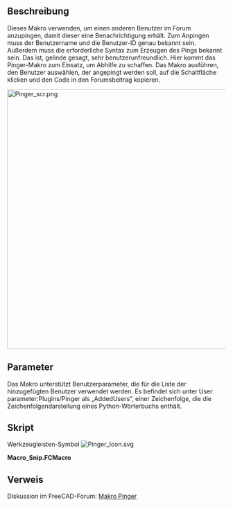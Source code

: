 <languages/>

{{Macro/de
|Name=Pinger
|Icon=Pinger_Icon.svg
|Description=Dieses Makro verwenden, um Benutzer im FreeCAD-Forum einfach anzupingen. Den Benutzer aus dem Kombinationsfeld auswählen, auf „Ping“ klicken und den Code in den Forumsbeitrag einfügen. Neue Benutzer können hinzufügt werden.
|Author=TheMarkster
|Version=1.81
|Date=2022.03.28
|FCVersion=0.19
|Download=[https://wiki.freecad.org/images/6/67/Pinger_Icon.svg Werkzeugleisten-Symbol]
|SeeAlso=[[Macro_Snip/de|Makro Bildschirmfoto]]
}}

<span id="Description"></span>
==Beschreibung== 

Dieses Makro verwenden, um einen anderen Benutzer im Forum anzupingen, damit dieser eine Benachrichtigung erhält. Zum Anpingen muss der Benutzername und die Benutzer-ID genau bekannt sein. Außerdem muss die erforderliche Syntax zum Erzeugen des Pings bekannt sein. Das ist, gelinde gesagt, sehr benutzerunfreundlich. Hier kommt das Pinger-Makro zum Einsatz, um Abhilfe zu schaffen. Das Makro ausführen, den Benutzer auswählen, der angepingt werden soll, auf die Schaltfläche {{Button|Ping}} klicken und den Code in den Forumsbeitrag kopieren.

[[File:Pinger_scr.png|600px]]
{{Caption|Pinger Bildschirmaufnahme}}

<span id="Parameters"></span>
== Parameter == 

Das Makro unterstützt Benutzerparameter, die für die Liste der hinzugefügten Benutzer verwendet werden. Es befindet sich unter User parameter:Plugins/Pinger als „AddedUsers”, einer Zeichenfolge, die die Zeichenfolgendarstellung eines Python-Wörterbuchs enthält.

<span id="Script"></span>
== Skript ==

Werkzeugleisten-Symbol
[[Image:Pinger_Icon.svg]]

'''Macro_Snip.FCMacro'''

{{MacroCode|code=
# -*- coding: utf-8 -*-
## Pinger macro v1.8
## By: TheMarkster
#  2022.03.28
## Aids in pinging users on the forum
## Select the user from the list and paste clipboard contents into the forum
__version__ = "1.81"
from PySide import QtGui,QtCore
import FreeCADGui as Gui
import FreeCAD
import json

#werner's code to get about info
class AboutInfo(QtCore.QObject):
    def __init__(self):
        super(AboutInfo, self).__init__()

    def eventFilter(self, obj, ev):
        if obj.metaObject().className() == "Gui::Dialog::AboutDialog" and\
        ev.type() == ev.ChildPolished and\
        hasattr(obj, 'on_copyButton_clicked'):
            obj.on_copyButton_clicked()
            QtGui.QApplication.instance().postEvent(obj, QtGui.QCloseEvent())
        return False

class PingerDlg:
    def __init__(self,parent=Gui.getMainWindow()):
        self.dict1 = {}
        self.setupDict1()
        self.pg = FreeCAD.ParamGet("User parameter:Plugins/Pinger")
        self.addedDict = {}
        self.fetchAdded() #updates self.addedDict
        self.fullDict = {}
        self.recentDict = {}
        self.cbUsers = QtGui.QComboBox()
        self.cbUsers.setEditable(True)
        self.cbUsers.lineEdit().returnPressed.connect(self.onReturnPressed)
        self.cbUsers.setToolTip("Type in a new name to add a new user, then click Ping/Add or press Enter.")
        self.form = QtGui.QDialog(parent, QtCore.Qt.Tool)
        self.form.setAttribute(QtCore.Qt.WA_DeleteOnClose, True)
        self.form.setWindowTitle("Pinger v"+__version__)
        self.form.setWindowIcon(QIconFromXPMString(__icon__))
        self.layout = QtGui.QVBoxLayout()
        self.form.setLayout(self.layout)
        topLine = QtGui.QHBoxLayout()
        iconBtn = QtGui.QPushButton()
        iconBtn.setIcon(QIconFromXPMString(__icon__))
        iconBtn.clicked.connect(self.information)
        topLine.addWidget(iconBtn)
        iconBtn.setMaximumWidth(48)
        self.layout.addLayout(topLine)
        usersLabel = QtGui.QLabel("Users: ")
        usersLabel.setMaximumWidth(100)
        topLine.addWidget(usersLabel)
        topLine.addWidget(self.cbUsers)
        self.pingBtn = QtGui.QPushButton("Ping/Add")
        self.pingBtn.setToolTip("Ping this user or add the user if not already in database.")
        topLine.addWidget(self.pingBtn)
        self.pingBtn.clicked.connect(self.onPingBtnClicked)
        secondLine = QtGui.QHBoxLayout()
        self.layout.addLayout(secondLine)
        self.aboutBtn = QtGui.QPushButton("About info")
        self.aboutBtn.setToolTip("Copy FreeCAD about information to clipboard")
        self.aboutBtn.clicked.connect(self.getAboutInfo)
        secondLine.addWidget(self.aboutBtn)
        self.editBtn = QtGui.QPushButton("Edit user id")
        self.editBtn.clicked.connect(self.onEditBtnClicked)
        secondLine.addWidget(self.editBtn)
        self.delBtn = QtGui.QPushButton("Remove user")
        self.delBtn.setToolTip("Remove user from added user list")
        self.delBtn.clicked.connect(self.onDelBtnClicked)
        secondLine.addWidget(self.delBtn)
        self.sortCheckBox = QtGui.QCheckBox("Sorted")
        secondLine.addWidget(self.sortCheckBox)
        self.sortCheckBox.stateChanged.connect(self.populateUsers)
        self.msgBox = QtGui.QPlainTextEdit()
        self.layout.addWidget(self.msgBox)
        recentLine = QtGui.QHBoxLayout()
        self.recentList = QtGui.QComboBox()
        self.recentList.setMinimumWidth(175)
        recentLine.addWidget(QtGui.QLabel("Recents:"))
        recentLine.addWidget(self.recentList)
        self.layout.addLayout(recentLine)
        self.recentPingBtn = QtGui.QPushButton("Ping")
        self.recentPingBtn.clicked.connect(self.onRecentPingBtnClicked)
        recentLine.addWidget(self.recentPingBtn)
        self.removeUserFromRecentBtn = QtGui.QPushButton("Remove user")
        self.removeUserFromRecentBtn.clicked.connect(self.onRemoveUserFromRecentBtnClicked)
        self.removeUserFromRecentBtn.setToolTip("Remove this user from recent list")
        recentLine.addWidget(self.removeUserFromRecentBtn)
        self.removeAllUsersFromRecentBtn = QtGui.QPushButton("Remove all")
        self.removeAllUsersFromRecentBtn.setToolTip("Remove all users from recent list")
        self.removeAllUsersFromRecentBtn.clicked.connect(self.onRemoveAllUsersFromRecentBtnClicked)
        recentLine.addWidget(self.removeAllUsersFromRecentBtn)
        self.populateUsers()

    def onRecentPingBtnClicked(self, arg1):
        curRecent = self.recentList.currentText()
        if not curRecent:
            self.msg("Recent users is empty","Error")
            return
        self.cbUsers.setCurrentText(curRecent)
        self.onPingBtnClicked(True)

    def onRemoveUserFromRecentBtnClicked(self, arg1):
        curRecent = self.recentList.currentText()
        if not curRecent:
            self.msg("Recent users is empty","Error")
            return
        self.recentDict.pop(curRecent)
        jstring = json.dumps(self.recentDict)
        self.pg.SetString("RecentUsers",jstring)
        self.populateUsers()

    def onRemoveAllUsersFromRecentBtnClicked(self, arg1):
        self.recentDict = {}
        self.pg.SetString("RecentUsers","{}")
        self.populateUsers()

    def msg(self, txt, msgType="Message"):
        if msgType == "Message":
            self.msgBox.setStyleSheet("color:black")
        elif msgType == "Error":
            self.msgBox.setStyleSheet("color:red")
        elif msgType == "Warning":
            self.msgBox.setStyleSheet("color:yellow")
        self.msgBox.setPlainText(txt)

    def buildFullDict(self):
        self.fullDict = {}
        defaultUsers = [k for k in self.dict1.keys()]
        self.fetchAdded()
        self.fetchRecent()
        addedUsers = [k for k in self.addedDict.keys()]
        for k,v in self.addedDict.items():
            self.fullDict[k] = v
        for k,v in self.dict1.items():
            self.fullDict[k] = v



    def populateUsers(self):
        self.buildFullDict()
        self.cbUsers.clear()
        self.cbUsers.addItem('--select user--')
        if self.sortCheckBox.checkState():
            self.cbUsers.addItems(sorted(self.fullDict))
        else:
            self.cbUsers.addItems(list(self.fullDict))
        self.fetchRecent()
        self.recentList.clear()
        self.recentList.addItems(list(self.recentDict))

    def fetchAdded(self):
        addedStr = self.pg.GetString("AddedUsers","{}")
        self.addedDict = json.loads(addedStr)

    def fetchRecent(self):
        recentStr = self.pg.GetString("RecentUsers","{}")
        self.recentDict = json.loads(recentStr)

    def addUser(self, username):
        self.fetchAdded()
        self.fetchRecent()
        curId =""
        if username in self.addedDict:
            curId = self.addedDict[username]
        id,ok = QtGui.QInputDialog.getText(self.form,"Add/Edit user",f"Enter user id for {username}:",text=curId)
        if not ok:
            return False
        try:
            id_int = int(id)
        except ValueError as ve:
            self.msg(f"{ve}","Error")
            return False
        self.addedDict[username] = id
        self.recentDict[username] = id
        jstring = json.dumps(self.addedDict)
        self.pg.SetString("AddedUsers",jstring)
        jstring = json.dumps(self.recentDict)
        self.pg.SetString("RecentUsers",jstring)
        self.buildFullDict()
        self.populateUsers()
        return True

    def information(self):
        self.msg("Pinger macro is to help in pinging users on the FreeCAD forum.\n\
Usage: select a user, click Ping/Add button, paste text from clipboard into forum\n\n\
To add a new user: type in the new name, click Ping/Add button.\n\n\
Click About info button to copy your FreeCAD version information to the clipboard.\n\n\
Only added users may be edited or removed.\n\n\
Sorted checkbox sorts the users alphabetically.  \
Added users are at the top of the list when not sorted, then according to number of posts.\n\n\
Only users with 100+ posts (at the time the database was updated) are guaranteed to appear in the list.\n\
")

    def onDelBtnClicked(self, arg1):
        username = self.cbUsers.currentText()
        if not username in self.addedDict:
            self.msg(f"{username} is not an added user, cannot be deleted","Error")
            return
        self.addedDict.pop(username)
        jstring = json.dumps(self.addedDict)
        self.pg.SetString("AddedUsers",jstring)
        if username in self.recentDict:
            self.recentDict.pop(username)
            jstring = json.dumps(self.recentDict)
            self.pg.SetString("RecentUsers",jstring)
        self.cbUsers.clear()
        self.populateUsers()
        self.msg(f"{username} has been removed from added users","Message")

    def onReturnPressed(self):
        self.onPingBtnClicked(True)

    def onEditBtnClicked(self, arg1):
        username = self.cbUsers.currentText()
        if not username in self.dict1: #adding edits addedusers only
            if not self.addUser(username):
                return
        else:
            self.msg(f"{username} is in default dictionary, cannot be edited","Error")
            return

    def onPingBtnClicked(self, arg1):
        username = self.cbUsers.currentText()
        if username == '--select user--':
            return
        if not username in self.fullDict:
            if not self.addUser(username):
                return
        ping = "[quote="+username+" user_id="+self.fullDict[username]+"]\npinged by pinger macro\n[/quote]"
        self.setClipText(ping)
        self.msg("Success!\n\nNow copied to clipboard: \n\n"+ping)
        self.form.setFocus()
        self.fetchRecent()
        if not username in self.recentDict:
            self.recentDict[username] = self.fullDict[username]
            jstring = json.dumps(self.recentDict)
            self.pg.SetString("RecentUsers",jstring)
            self.populateUsers()
        #self.form.close()

    def getClipText(self):
        clip = QtGui.QClipboard()
        return clip.text(QtGui.QClipboard.Clipboard)

    def setClipText(self,txt):
        clip = QtGui.QClipboard()
        clip.setText(txt)

    def getAboutInfo(self):
        ai=AboutInfo()
        QtGui.QApplication.instance().installEventFilter(ai)
        Gui.runCommand("Std_About")
        QtGui.QApplication.instance().removeEventFilter(ai)
        del ai
        clipText = self.getClipText()
        self.msg(f"Success!  Following now copied to clipboard:\n\n{clipText}")
        self.form.setFocus()

    def setupDict1(self):
        self.dict1 = {'chrisb': '5646', 'NormandC': '202', 'wmayer': '69', 'yorik': '68', 'bernd': '2069', 'Kunda1': '12229', 'jmaustpc': '611', 'triplus': '782', 'DeepSOIC': '3888', 'freecad-heini-1': '2598', 'openBrain': '22265', 'sgrogan': '4252', 'bejant': '1940', 'thomas-neemann': '29293', 'vocx': '21943', 'drmacro': '2867', 'microelly2': '2364', 'Roy_043': '22936', 'abdullah': '3232', 'papyblaise': '25808', 'wandererfan': '1375', 'TheMarkster': '19292', 'paullee': '8738', 'kisolre': '22435', 'mario52': '1058',
'quick61': '2030', 'looo': '2349', 'Vincen': '5772', 'uwestoehr': '23505', 'Shalmeneser': '38754', 'PrzemoF': '3666', 'jriegel': '67', 'GeneFC': '8180', 'ickby': '686', 'easyw-fc': '6387', 'meme2704': '14145', 'shoogen': '765', 'sliptonic': '708', 'renatorivo': '918', 'thschrader': '15166', 'kkremitzki': '7997', 'freedman': '19098', 'Bance': '5418', 'herbk': '4353', 'keithsloan52': '930', 'Jee-Bee': '6234', 'r-frank': '1529', 'realthunder': '12167', 'carlopav': '23005', 'Chris_G': '2561',
'onekk': '5245', 'ulrich1a': '1928', 'Joel_graff': '14673', 'chennes': '11959', 'Forthman': '19652', 'rockn': '681', 'freman': '22524', 'adrianinsaval': '19302', 'saso': '3305', 'Zolko': '22794', 'Willem': '9760', 'mlampert': '10163', 'tanderson69': '208', 'bitacovir': '3136', 'Syres': '21041', 'hammax': '12483', 'HakanSeven12': '23711', 'roerich_64': '6075', 'UR_': '12184', 'Dirk.B': '23630', 'HoWil': '6222', 'user1234': '9411', '-alex-': '23825', 'HarryGeier': '15774', 'freecadjam': '20736',
'flachyjoe': '984', 'bambuko': '27936', 'jeno': '3508', 'HarryvL': '18062', 'kbwbe': '19380', 'peterl94': '1819', 'RatonLaveur': '24547', 'johnwang': '23504', 'cox': '4523', 'M4x': '13711', 'reox': '9769', 'pablogil': '4517', 'domad': '33963', 'david69': '2566', 'edwilliams16': '36484', 'leoheck': '19003', 'Russ4262': '20523', 'heda': '7350', 'ppemawm': '1807', 'ArminF': '11953', 'jp-willm': '7776', 'Pauvres_honteux': '2803', 'regis': '6401', 'vejmarie': '7506', 'Gift': '6611',
'ian.rees': '3449', 'pperisin': '356', 'emills2': '5929', 'dubstar-04': '1642', 'ezzieyguywuf': '6058', 'mrlukeparry': '607', 'fc_tofu': '29038', 'logari81': '270', 'FaDa3D': '16107', 'jpg87': '13810', 'NewJoker': '36858', 'eivindkvedalen': '1546', 'damian': '6134', 'oliveroxtoby': '11950', 'Vagulus': '35139', 'jtm2020hyo': '35626', 'Cobraschock': '25890', 'jrheinlaender': '997', 'cappy0815': '4130', 'kaktus': '26846', 'Jimidi': '15956', 'vanuan': '22024', 'davidosterberg': '36295', 'ebrahi': '21433', 'kwahoo': '2441',
'Joyas': '3582', 'r.tec': '4264', 'dcapeletti': '3651', 'drei': '3278', 'schupin': '18259', 'mariwan': '39136', 'agryson': '11337', 'JoshM': '16808', 'jnxd': '5734', 'Cekuhnen': '43243', 'manuelkrause': '20592', 'Mar': '14191', 'aapo': '22095', 'blue0cean': '23920', 'fandaL': '3658', 'Fran': '16427', 'teobo': '2833', 'paddle': '29478', 'OficineRobotica': '23938', 'Giuli': '9935', 'danielfalck': '689', 'makkemal': '5932', 'apeltauer': '16146', 'shaise': '6188', 'bavariaSHAPE': '3425',
'ragohix769': '35209', 'galou_breizh': '334', 'garya': '22407', 'fcaduser': '2823', 'jaisejames': '10269', 'bill': '5185', 'blacey': '7328', 'fosselius': '8591', 'herrdeh': '3918', 'jruiz': '4299', 'edi': '29214', 'Sudhanshu': '21878', 'fran6t': '3600', 'wsteffe': '3846', 'nemesis': '2986', 'holdi': '11560', 'piffpoof': '4556', 'mnesarco': '30314', 'f3nix': '6125', 'furti': '17491', 'balrobs': '30989', 'amrit3701': '9146', 'jbe': '2330', 'Roland': '6638', 'rynn': '20919',
'jreinhardt': '2072', 'koluna': '21576', 'chakkree': '6331', 'RedBaron': '36427', 'memfis': '11177', 'Evgeniy': '43393', 'plgarcia': '6249', 'arturromarr': '15598', 'Sura': '21412', 'Lauri': '13429', 'joha2': '10551', 'cad1234': '22955', 'lemonbug': '4228', 'C4e': '49784', 'MRx': '35035', 'Claud': '29138', 'clintonsam75': '3470', 'Repman': '3536', 'Moult': '23100', 'OldDraftsman': '16332', 'LHC': '36255', 'usbhub': '24632', 'efyx': '4074', 'catman': '23210', 'JMG': '2538',
'polymer': '3974', 'Miq58': '46857', 'hobbes1069': '725', 'dxp.dev': '22713', 'wega': '2347', 'mendy': '19994', 'Konstantin': '3649', 'Renat': '3315', 'davecoventry': '2481', 'gsandy': '23521', 'blonblon': '10279', 'Drederwisch': '11726', 'Aleks': '30029', 'oldmachine': '15343', 'salp': '2409', 'FBXL5': '26761', 'Marco_T': '7564', 'bgoodr': '3447', 'dimitar': '25801', 'CharlieMAC': '3179', 'Markymark': '28078', 'HBC0': '6833', 'obelisk79': '36480', 'ceremcem': '18069', 'arcol': '2320',
'qingfeng.xia': '6825', 'MaurinoWeb': '15573', 'hhassey': '6158', 'Brutha': '5971', 'lainegates': '1295', 'FC-Architecter': '19079', 'papy': '21427', 'chrisf': '2578', 'nahshon': '1973', 'MSOlsen65': '29727', 'ediloren': '1783', 'dan-miel': '21478', 'jean.thil': '6498', 'pl7i92LCNC': '24265', 'falviani': '25270', 'foxint': '7589', 'project4': '1944', 'j-dowsett': '652', 'un1corn': '7434', 'kwahooo': '254', 'qwerty_f': '36471', 'drum22': '40830', 'Luixx': '18322', 'paul18': '3622', 'serrepattes': '15169',
'cram': '11546', 'a3bksll47': '19044', 'joel': '12631', 'yoshimitsuspeed': '1337', 'heron': '30887', 'HartmutG': '10744', 'Smiling_user': '35383', 'josegegas': '13017', 'gdo35': '858', 'spanner888': '25590', 'dprojects': '13594', 'ProBowlUk': '4171', 'C_h_o_p_i_n': '25037', 'JussyAD': '41661', 'rentlau_64': '4246', 'Do': '11781', 'Piero69': '26052', 'tonyaimer': '27612', 'AR795': '20058', 'heilo': '12525', 'iplayfast': '27301', 'hardeeprai': '255', 'Turro75': '9800', 'Wsk8': '22665', 'Fat-Zer': '4325',
'Grub': '37710', 'Sam': '8192', 'TomB19': '25136', 'agima2': '12024', 'jmarie3D': '31172', 'Norus': '6964', 'S.N.A.L': '3080', 'PeterSD': '48559', 'Olav': '11423', 'Renato': '5905', 'kanagan': '5980', 'Routerworks': '19363', 'tom': '5727', 'Spindoctor': '6848', 'm42kus': '3911', 'freecc': '18704', 'ikua': '14240', 'grandcross': '6949', 'JellyPalm': '30355', 'TopDown': '20410', 'babaroga': '9780', 'Leatherman': '12789', 'cblt2l': '251', 'psicofil': '789', 'japie': '3493',
'turn211': '39797', 'crobar': '3893', 'christi': '22009', 'gbroques': '29296', 'industromatic': '2997', 'clytle374': '2207', 'nyholku': '12058', 'doia': '42412', 'ajoeiam': '24132', 'ABeton': '27254', 'CrashedAgain': '29187', 'wvmarle': '4214', 'run_the_race': '39789', 'derschutzhund': '3592', 'ToniTen': '36030', 'sanguinariojoe': '574', 'perot': '16372', '1D_Inc': '23696', 'etrombly': '28581', 'cadcam': '30470', 'TedM': '30824', 'crashfridh': '1483', 'Anderl': '17746', 'Chaospilot': '22486', 'Eric': '25272',
'ektus': '1283', 'Eric': '25272', 'xbit': '36362', 'bhs67': '5322', 'hyarion': '34430', 'Mongrel_Shark': '10595', 'zbigg': '17804', '2cv001': '28971', 'oddtopus': '10205', 'exsolvespacer': '39536', 'jakob': '3595', 'FemUser': '16291', 'luggw1': '13046', 'Cyril': '16289', 'jmcornil': '37409', 'kcleung': '512', 'm0n5t3r': '12818', 'Galahad': '20671', 'schnebeck': '15579', 'Crossleyuk': '20393', 'Hannu': '6761', 'HardRock': '18990', 'IzzY': '14602', 'maker': '19242', 'waebbl': '21119',
'bmsaus4ax': '37689', 'rebeltaz': '24648', 'Koemi': '17917', 'nic': '24865', 'xibinke': '5703', 'ifohancroft': '25644', 'albertdela': '16540', 'lot': '25410', 'jonasthomas': '873', 'Jos': '31258', 'jonasb': '38748', 'Ukacor': '24411', 'jmplonka': '11876', 'JiPe38': '28975', 'mfasano': '19405', 'KAP': '28935', 'scrungy_doolittle': '20416', 'doubters': '8165', 'smktec': '29984', 'eason': '5803', 'OakLD': '18151', 'brjhaverkamp': '6838', 'zohozer': '3684', 'roivai': '12794', 'prrvchr': '4119',
'hds': '13102', 'hholgi': '21563', 'bbear123': '2465', 'xf3qc': '16073', 'kreso-t': '20975', 'more11': '4079', 'alex::freecad': '3892', 'aerospaceweeb': '41416', 'cnirbhay': '9824', 'IanP': '7957', 'heideachim': '18226', 'felixlee868': '26041', 'seppelw': '18203', 'aguseguedre': '535', 'frecd': '5116', 'R23D': '29332', 'F_Rosa': '7885', 'Petrikas': '38333', 'freecadlzh': '30003', 'mrdic': '14954', 'Petert': '7290', 'duckmug': '42568', 'Gauthier': '3532', 'czinehuba': '21877', 'm.cavallerin': '20120',
'Gauthier': '3532', 'wagnerlip': '29985', 'abasel': '21318', 'NC3D': '10606', 'sibelius': '29023', 'mack5': '15924', 'Linden': '6627', 'manos': '37638', 'EkaitzEsteban': '21473', 's-light': '5425', 'NateM': '2390', 'kaih': '28962', 'julieng': '22492', 'Sidemountyucatan': '24853', 'django013': '5218', 'Bertel': '37383', 'lhagan': '108', 'PMac': '16406', 'MrRossi': '11492', 'spikey': '7624', 'Daniel84': '13510', 'Andr': '7655', 'PunyTune': '23110', 'bzb.dev001': '25224', 'godblessfq': '6436',
'godblessfq': '6436', 'DrBwts': '4281', 'neondata': '1573', 'mikeprice99': '34491', 'watsug': '36528', 'balazs': '4211', 'atzensepp': '5514', 'foadsf': '5587', 'onesz': '729', 'Gregor': '30570', 'Rost': '37043', 'oldestfox': '1910', 'Magnum56': '19253', 'hinckel': '4480', 'jmh': '4317', 'Serchu': '5411', 'miniellipse': '19613', 'Enyalios': '13094', 'Quaoar': '15966', 'Xav-83': '3750', 'A_3': '7639', 'andre': '2370', 'iogui': '24401', 'dulouie': '16780', 'j9lemmon': '2018',
        #add new users and userids here
        #some examples:
        #'Enyalios': '13094',
        #'agima2': '12024'

        }
def QIconFromXPMString(xpm_string):
    xpm = xpm_string.replace("\"","").replace(',','').splitlines()[4:-1]
    pixmap = QtGui.QPixmap(xpm)
    icon = QtGui.QIcon(pixmap)
    return icon

__icon__ = """
/* XPM */
static char *_648433055688[] = {
/* columns rows colors chars-per-pixel */
"64 64 4 1 ",
"  c black",
". c #FD8711",
"X c #FFC90E",
"o c None",
"oooooooooooooooooooooooooooooooooooooooooooooooooooooooooooooooo",
"oooooooooooooooooooooooooooooooooooooooooooooooooooooooooooooooo",
"oooooooooooooooooooooooooooooooooooooooooooooooooooooooooooooooo",
"oooooooooooooooooooooooooooooooooooooooooooooooooooooooooooooooo",
"oooooooooooooooooooooooooooooooooooooooooooooooooooooooooooooooo",
"oooooooooooooooooooooooooooooooooooooooooooooooooooooooooooooooo",
"oooooooooooooooooooooooooooooooooooooooooooooooooooooooooooooooo",
"oooooooooooooooooooooooooooooooooooooooooooooooooooooooooooooooo",
"oooooooooooooooooooooooooooooooooooooooooooooooooooooooooooooooo",
"oooooooooooooooooooooooooooooooooooooooooooooooooooooooooooooooo",
"oooooooooooooooooooooooooooooooooooooooooooooooooooooooooooooooo",
"oooooooooooooooooooooooooooooooooooooooooooooooooooooooooooooooo",
"oooooooooooooooooooooooooooXXXXXXXoooooooooooooooooooooooooooooo",
"ooooooooooooooooooooooooXXXXXXXXXXXXoooooooooooooooooooooooooooo",
"oooooooooooooooooooooooXXXXX     XXXXooooooooooooooooooooooooooo",
"ooooooooooooooooooooooXXXX         XXXXooooooooooooooooooooooooo",
"oooooooooooooooooooooXXX            XXXXoooooooooooooooooooooooo",
"oooooooooooooooooooooXX      XXX      XXXooooooooooooooooooooooo",
"ooooooooooooooooooooXXX     XXXXX      XXXoooooooooooooooooooooo",
"oooooooooooooooooooXXX    XXXXXXXXX     XXoooooooooooooooooooooo",
"ooooooooooooooooooXXX    XXXXXXXXXXX    XXoooooooooooooooooooooo",
"oooooooooooooooooXXX    XXXXXoooXXXXX   XXXooooooooooooooooooooo",
"ooooooooooooooooXXX     XXXXoooooXXXX    XXXoooooooooooooooooooo",
"ooooooooooooooooXX     XXXXooo.oooXXXX    XXoooooooooooooooooooo",
"oooooooooooooooXXX    XXXXooo...oooXXXX   XXoooooooooooooooooooo",
"oooooooooooooooXXX    XXXXoo.....oooXXX   XXXooooooooooooooooooo",
"oooooooooooooooXXX   XXXXoo.......ooXXXX   XXooooooooooooooooooo",
"oooooooooooooooXXX   XXXXoo.......ooXXXX   XXooooooooooooooooooo",
"oooooooooooooooXX    XXXXoo.......ooXXXX   XXXoooooooooooooooooo",
"ooooooooooooooXXX    XXXooo.......oooXXX    XXoooooooooooooooooo",
"oooooooooooooXXX     XXXoo.........ooXXX    XXXooooooooooooooooo",
"oooooooooooooXXX    XXXXoo.........ooXXXX    XXooooooooooooooooo",
"oooooooooooooXXX   XXXXooo.........oooXXX    XXooooooooooooooooo",
"oooooooooooooXX    XXXXoo...........ooXXX    XXXoooooooooooooooo",
"oooooooooooooXX    XXXooo...........ooXXXX   XXXoooooooooooooooo",
"ooooooooooooXXX    XXXoo............ooXXXX    XXXooooooooooooooo",
"ooooooooooooXX    XXXooo............ooXXXXX    XXooooooooooooooo",
"ooooooooooooXX    XXXoo.............ooXXXXX    XXooooooooooooooo",
"oooooooooooXXX    XXXoo.............oooXXXX    XXooooooooooooooo",
"ooooooooooXXXX    XXooo..............oooXXX    XXooooooooooooooo",
"oooooooooXXX     XXXoo................oooXXX   XXXXooooooooooooo",
"ooooooooXXX      XXXoooooooooooooooooooooXXX    XXXXoooooooooooo",
"oooooooXXXX     XXXXXoooooooooooooooooooooXXX     XXXooooooooooo",
"oXXXXXXXX     XXXXXXXXXXXXXXXXXXXXXXXXXXXXXXXXX    XXXXXXXXXXooo",
"oXXXXXXX      XXXXXXXXXXXXXXXXXXXXXXXXXXXXXXXXX     XXXXXXXXXooo",
"oXX                                                        XXooo",
"oXX                                                        XXooo",
"oXX                                                        XXooo",
"oXX                                                        XXooo",
"oXX                                                        XXooo",
"oXXXXXXXXXXXXXXXXXXXXXXXXXXXXXXXXXXXXXXXXXXXXXXXXXXXXXXXXXXXXooo",
"oXXXXXXXXXXXXXXXXXXXXXXXXXXXXXXXXXXXXXXXXXXXXXXXXXXXXXXXXXXXXooo",
"oXXXXXXXXXXXXXXXXXXXXXXXXXXXXXXXXXXXXXXXXXXXXXXXXXXXXXXXXXXXXooo",
"oooooooooooooooooooooooooooooooooooooooooooooooooooooooooooooooo",
"oooooooooooooooooooooooooooooooooooooooooooooooooooooooooooooooo",
"oooooooooooooooooooooooooooooooooooooooooooooooooooooooooooooooo",
"oooooooooooooooooooooooooooooooooooooooooooooooooooooooooooooooo",
"oooooooooooooooooooooooooooooooooooooooooooooooooooooooooooooooo",
"oooooooooooooooooooooooooooooooooooooooooooooooooooooooooooooooo",
"oooooooooooooooooooooooooooooooooooooooooooooooooooooooooooooooo",
"oooooooooooooooooooooooooooooooooooooooooooooooooooooooooooooooo",
"oooooooooooooooooooooooooooooooooooooooooooooooooooooooooooooooo",
"oooooooooooooooooooooooooooooooooooooooooooooooooooooooooooooooo",
"oooooooooooooooooooooooooooooooooooooooooooooooooooooooooooooooo"
};
"""
#pinger = Pinger()
dlg = PingerDlg()

if __name__ == "__main__":
#    pinger.run()
    dlg.form.show()
}}

<span id="Link"></span>
==Verweis== 

Diskussion im FreeCAD-Forum: [https://forum.freecad.org/viewtopic.php?f=22&t=48872 Makro Pinger]